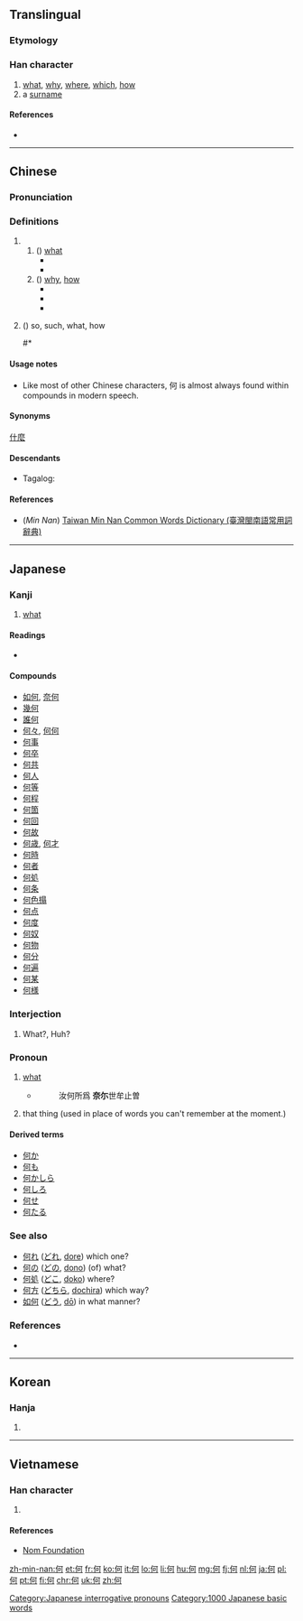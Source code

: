 {{also|伺|向|同|回}}
==Translingual==
{{stroke order|type=bw}}

===Etymology===
{{Han compound|人|可|c1=s|c2=p|ls=psc}}

===Han character===
{{Han char|rn=9|rad=人|as=05|sn=7|four=2122<sub>0</sub>|canj=人一弓口 (OMNR)|ids=⿰[[亻]][[可]]}}

# [[what]], [[why]], [[where]], [[which]], [[how]]
# a [[surname]]

====References====
* {{Han ref|kx=0098.150|dkj=00511|dj=0208.050|hdz=10130.040|uh=4F55|ud=20309|bh=A6F3|bd=42739}}

----

==Chinese==
{{zh-forms}}

===Pronunciation===
{{zh-pron
|m=hé
|c=ho4,ho6
|h=
|mn=oâ/hô
|mn_note=oâ - vernacular, hô - literary
|w=
|mc=y
|oc=y
|ma=
|cat=adv,det
}}

===Definitions===
{{zh-hanzi}}

# {{non-gloss definition|interrogative pronoun}}
## ({{non-gloss definition|asking for the specification of an identity, quantity, quality, etc. of something}}) [[what]]
##* {{zh-usex|何处|where, literally "'''what''' place"}}
##* {{zh-usex|王 曰：“何 謂 朝 雲？”|The king said, "'''What''' is this so-called 'Morning Clouds'?"|ref=宋玉《高唐賦》}}
## ({{non-gloss definition|asking reason, manner, etc. of an action}}) [[why]], [[how]]
##* {{zh-usex|何必|'''why''' must you}}
##* {{zh-usex|何不|'''why''' not}}
##* {{zh-usex|亦 何 憂 令名 不 彰 邪？|'''Why''' do you worry about being not famous?|ref=劉義慶《世說新語·自新》}}
# {{context|archaic}} ({{non-gloss definition|forming emphatic sentences}}) so, such, what, how
##* {{zh-usex|秦皇 掃 六 合，虎視 何 雄 哉。|Qin Shi Huang conquered the six kingdoms with a sweeping victory. '''How''' great he is when he unified the world and looked down upon it.|ref=李白《古風》}}

====Usage notes====
*Like most of other Chinese characters, 何 is almost always found within compounds in modern speech.

====Synonyms====
{{sense|asking for the specification of an identity, quantity, quality, etc. of something}} [[什麼]]

====Descendants====
* {{qualifier|Hokkien dialect}} Tagalog: {{l|tl|Ho}}

====References====
*(''Min Nan'') [http://twblg.dict.edu.tw/holodict_new/result_detail.jsp?n_no=2874&curpage=1&sample=%E4%BD%95&radiobutton=1&querytarget=1&limit=20&pagenum=1&rowcount=15 Taiwan Min Nan Common Words Dictionary (臺灣閩南語常用詞辭典)]

----

==Japanese==

===Kanji===
{{ja-kanji|grade=2|rs=人05}}

# [[what]]

====Readings====
* {{ja-readings
|goon=[[が]] (ga) {{qualifier|non-[[w:Jōyō kanji|Jōyō]] reading}}
|kanon=[[か]] (ka)
|kun=[[なに]] (nani), [[なん]] (nan), [[いず]] (izu), [[あが]] (aga)}}

====Compounds====
* [[如何]], [[奈何]]
* [[幾何]]
* [[誰何]]
* [[何々]], [[何何]]
* [[何事]]
* [[何卒]]
* [[何共]]
* [[何人]]
* [[何等]]
* [[何程]]
* [[何箇]]
* [[何回]]
* [[何故]]
* [[何歳]], [[何才]]
* [[何時]]
* [[何者]]
* [[何処]]
* [[何条]]
* [[何色搨]]
* [[何点]]
* [[何度]]
* [[何奴]]
* [[何物]]
* [[何分]]
* [[何遍]]
* [[何某]]
* [[何様]]

===Interjection===
{{ja-pos|k|interjection|hira=なに|rom=nani}}

# What?, Huh?

===Pronoun===
{{ja-pos|k|pronoun|hira=なに|rom=nani}}

{{ja-pos|k|pronoun|hira=なん|rom=nan}}

# [[what]]
#* {{RQ:Shin'yaku Kegonkyō Ongi Shiki|92}}
#*: 汝何所爲 '''奈尓'''世牟止曽
# that thing (used in place of words you can't remember at the moment.)

====Derived terms====
* [[何か]]
* [[何も]]
* [[何かしら]]
* [[何しろ]]
* [[何せ]]
* [[何たる]]

===See also===
* [[何れ]] ([[どれ]], [[dore#Japanese|dore]]) which one?
* [[何の]] ([[どの]], [[dono#Japanese|dono]]) (of) what?
* [[何処]] ([[どこ]], [[doko#Japanese|doko]]) where?
* [[何方]] ([[どちら]], [[dochira#Japanese|dochira]]) which way?
* [[如何]] ([[どう]], [[dō#Japanese|dō]]) in what manner?

===References===
* {{Shin'yaku Kegonkyō Ongi Shiki}}

[[Category:Japanese interrogative pronouns]]
[[Category:1000 Japanese basic words]]

----

==Korean==

===Hanja===
{{ko-hanja|hangeul=하|rv=ha|mr=ha}}

# {{defn|lang=ko|sort=人05}}

----

==Vietnamese==

===Han character===
{{vi-hantu|[[hà]], [[gã]]|rs=人05}}

# {{defn|lang=vi|sort=人05}}

====References====
*[http://nomfoundation.org/common/nom_details.php?codepoint=4f55 Nom Foundation]

[[zh-min-nan:何]]
[[et:何]]
[[fr:何]]
[[ko:何]]
[[it:何]]
[[lo:何]]
[[li:何]]
[[hu:何]]
[[mg:何]]
[[fj:何]]
[[nl:何]]
[[ja:何]]
[[pl:何]]
[[pt:何]]
[[fi:何]]
[[chr:何]]
[[uk:何]]
[[zh:何]]